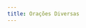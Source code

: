 ```yaml
---
title: Orações Diversas
---
```


[](/missal/oracoesdiversas/algumanecessidade)
[](/missal/oracoesdiversas/amigos)
[](/missal/oracoesdiversas/animais)
[](/missal/oracoesdiversas/bomtempo)
[](/missal/oracoesdiversas/caridade)
[](/missal/oracoesdiversas/concordiacongregacao)
[](/missal/oracoesdiversas/congregacaofamilia)
[](/missal/oracoesdiversas/continencia)
[](/missal/oracoesdiversas/fome)
[](/missal/oracoesdiversas/hierarquiaigreja)
[](/missal/oracoesdiversas/humildade)
[](/missal/oracoesdiversas/imperador)
[](/missal/oracoesdiversas/implorarchuva)
[](/missal/oracoesdiversas/inimigos)
[](/missal/oracoesdiversas/lagrimas)
[](/missal/oracoesdiversas/mareantes)
[](/missal/oracoesdiversas/mauspensamentos)
[](/missal/oracoesdiversas/paciencia)
[](/missal/oracoesdiversas/penitentespublicos)
[](/missal/oracoesdiversas/perdaopecados)
[](/missal/oracoesdiversas/perseguidoresigreja)
[](/missal/oracoesdiversas/perseguidoresmalfeitores)
[](/missal/oracoesdiversas/portugaldominios)
[](/missal/oracoesdiversas/preladoscongregacoes)
[](/missal/oracoesdiversas/presos)
[](/missal/oracoesdiversas/rei)
[](/missal/oracoesdiversas/sacerdote)
[](/missal/oracoesdiversas/sufragiosantos1)
[](/missal/oracoesdiversas/sufragiosantos2)
[](/missal/oracoesdiversas/sumopontifice)
[](/missal/oracoesdiversas/tempestades)
[](/missal/oracoesdiversas/tentadosatribulados)
[](/missal/oracoesdiversas/tremorterra)
[](/missal/oracoesdiversas/tribulacao)
[](/missal/oracoesdiversas/vivos)
[](/missal/oracoesdiversas/vivosedefuntos)
